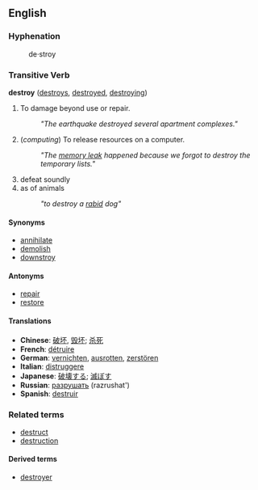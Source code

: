 == English ==

===Hyphenation===
:de&middot;stroy

=== Transitive Verb ===
'''destroy''' ([[destroys]], [[destroyed]], [[destroying]])
# To damage beyond use or repair.
#: ''"The earthquake destroyed several apartment complexes."''
# (''computing'') To release resources on a computer.
#: ''"The [[memory leak]] happened because we forgot to destroy the temporary lists."''
# defeat soundly
# as of animals
#: ''"to destroy a [[rabid]] dog"''

====Synonyms====
*[[annihilate]]
*[[demolish]]
*[[downstroy]]

====Antonyms====
*[[repair]]
*[[restore]]

====Translations====
*'''Chinese''': [[破坏]], [[毁坏]]; [[杀死]]
*'''French''': [[détruire]]
*'''German''': [[vernichten]], [[ausrotten]], [[zerstören]]
*'''Italian''': [[distruggere]]
*'''Japanese''': [[破壊する]]; [[滅ぼす]]
*'''Russian''': [[разрушать]] (razrushat')
*'''Spanish''': [[destruir]]

===Related terms===
*[[destruct]]
*[[destruction]]

====Derived terms====
*[[destroyer]]